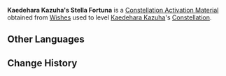 {{Item Infobox
|id           = 001147
|image        = Item Stella Fortuna (5 Star).png
|type         = Constellation Activation Materials
|group        = Stella Fortuna
|rarity       = 5
|description  = [[Kaedehara Kazuha]]'s Constellation Activation Material
|source1      = [[Wishes]]
}}
'''Kaedehara Kazuha's Stella Fortuna''' is a [[Constellation Activation Material]] obtained from [[Wishes]] used to level [[Kaedehara Kazuha]]'s [[Constellation]].

==Other Languages==
{{Other Languages
|default_hidden = 1
|en      = Kaedehara Kazuha's Stella Fortuna
|zhs     = 枫原万叶的命星
|zhs_rm  = Fēngyuán Wànyè de Mìng Xīng
|zht     = 楓原萬葉的命星
|zht_rm  = Fēngyuán Wànyè de Mìng Xīng
|ja      = 楓原万葉の星屑
|ja_rm   = Kaedehara Kazuha no Hoshikuzu
|ko      = 카에데하라 카즈하의 운명의 별
|ko_rm   = Kaedehara Kajeuha-ui Unmyeong-ui Byeol
|es      = Stella Fortuna de Kaedehara Kazuha
|fr      = Stella Fortuna de Kaedehara Kazuha
|ru      = Удача Кадзухи
|th      = ดวงดาวแห่งชีวิตของ Kaedehara Kazuha
|th_rm   = Duanggdao Haeng Chiwit Khong Kaedehara Kazuha
|vi      = Cung Mệnh Kaedehara Kazuha
|de      = Stella Fortuna von Kaedehara Kazuha
|id      = Kaedehara Kazuha's Stella Fortuna
|pt      = Constelação de Kaedehara Kazuha
}}

==Change History==
{{Change History|1.6}}